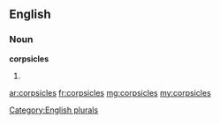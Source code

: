 ==English==

===Noun===
'''corpsicles'''

# {{plural of|[[corpsicle]]}}

[[Category:English plurals]]

[[ar:corpsicles]]
[[fr:corpsicles]]
[[mg:corpsicles]]
[[my:corpsicles]]